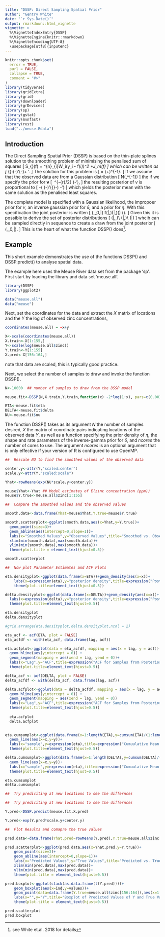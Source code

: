 ```yaml
---
title: "DSSP: Direct Sampling Spatial Prior"
author: "Gentry White"
date: "`r Sys.Date()`"
output: rmarkdown::html_vignette
vignette: >
  %\VignetteIndexEntry{DSSP}
  %\VignetteEngine{knitr::rmarkdown}
  %\VignetteEncoding{UTF-8}
  \usepackage[utf8]{inputenc}
---
```


```r
knitr::opts_chunk$set(
  error = TRUE,
  purl = FALSE,
  collapse = TRUE,
  comment = "#>"
)
library(tidyverse)
library(gridExtra)
library(grid)
library(downloader)
library(grDevices)
library(sp)
library(gstat)
library(mvnfast)
library(rust)
load("../meuse.Rdata")
```
## Introduction
The Direct Sampling Spatial Prior (DSSP) is based on the thin-plate splines solution to the smoothing problem of minimising the penalised sum of squares
\[
S_{\eta}(f) = \frac{1}{n}\sum^{n}_{i}W_i(y_i - f(\mathbf{x}_i))^2
+\eta J_m(f)
\]
which can be written as 
\[
\min_{\mathbf{\nu}}\:(\mathbf{y}-\mathbf{\nu})'\mathbf{W}(\mathbf{y}-\mathbf{\nu})+
\eta\mathbf{\nu}'\mathbf{M}\mathbf{\nu}.
\]
The solution for this problem is 
\[
\hat{\mathbf{\nu}}=
(\mathbf{W}+\eta\mathbf{M})^{-1}\mathbf{y}.
\]
If we assume that the observed data are from a Gaussian distribution
\[
\mathbf{y}\sim N(\mathbf{\nu},\delta\mathbf{W}^{-1})
\]
the if we specify the prior for $\mathbf{\nu}$ 
\[
\left[\mathbf{\nu}\mid\eta,\delta\right]\propto\ \frac{\eta}{\delta}^{-{r}/2}
\exp\left(-\frac{\eta}{2\delta}\mathbf{\nu}'\mathbf{M}\mathbf{\nu}\right),
\]
the resulting posterior of $\nu$ is proportional to 
\[
-\frac{1}{2\delta}\left( (\mathbf{y}-\mathbf{\nu})'\mathbf{W}({\mathbf{y}}-\mathbf{\nu})
-\eta\mathbf{\nu}'\mathbf{M}\mathbf{\nu}\right)
\]
which yields the posterior mean with the same solution as the penalised least squares. 

The complete model is specified with a Gaussian likelihood, the impropoer prior for $\nu$, an inverse gaussian prior for $\delta$, and a prior for $\eta$. With this specification the joint posterior is written
\[
\pi\left(\mathbf{\nu},\delta_0,\eta|\mathbf{y}\right)\propto
f(\mathbf{y}|\mathbf{\nu},\delta)\pi\left(\mathbf{\nu}|\eta,\delta\right)\pi\left(\delta\right)
\pi\left(\eta\right).
\]
Given this it is possible to derive the set of posterior distributions
\[
\pi\left(\mathbf{\nu}|\delta,\eta,\mathbf{y}\right)\\
\pi\left(\delta|\eta,\mathbf{y}\right)\\
\pi\left(\eta|\mathbf{y}\right)
\]
whcih can be sampled directly in sequence to create a draw from the joint posterior 
\[
\pi\left(\mathbf{\nu},\delta_0,\eta|\mathbf{y}\right).
\]
This is the heart of what the function DSSP() does^[see White et.al. 2018 for details].

## Example

This short example demonstrates the use of the functions DSSP() and DSSP.predict() to analyse spatial data.  

The example here uses the Meuse River data set from the package 'sp'. First start by loading the library and data set 'meuse.all'. 

```r
library(DSSP)
library(ggplot2)

data("meuse.all")
data("meuse")
```
Next, set the coordinates for the data and extract the $X$ matrix of locations and the $Y$ the log of observed zinc concentrations,
```r
coordinates(meuse.all) = ~x+y

X<-scale(coordinates(meuse.all))
X.train<-X[1:155,]
Y<-scale(log(meuse.all$zinc))
Y.train<-Y[1:155]
X.pred<-X[156:164,]
```
note that data are scaled, this is typically good practice. 

Next, we select the number of samples to draw and invoke the function DSSP().

```r
N<-10000  ## number of samples to draw from the DSSP model

meuse.fit<-DSSP(N,X.train,Y.train,function(x) -2*log(1+x), pars=c(0.001,0.001))

ETA<-meuse.fit$eta
DELTA<-meuse.fit$delta
NU<-meuse.fit$nu
```
The function DSSP() takes as its argument $N$ the number of samples desired, $X$ the matrix of coordinate pairs indicating locations of the observed data $Y$, as well as a function specifying the prior density of $\eta$, the shape and rate parameters of the inverse-gamma prior for $\delta$, and $ncores$ the number of cores to use. The argument $ncores$ is an optional argument that is only effective if your version of R is configured to use OpenMP.  

```r
##  Rescale NU to find the smoothed values of the observed data

center.y<-attr(Y,"scaled:center")
scale.y<-attr(Y,"scaled:scale")

Yhat<-rowMeans(exp(NU*scale.y+center.y))

meuse$Yhat<-Yhat ## Model estimates of E(zinc concentration (ppm))
meuse$Y.true<-meuse.all$zinc[1:155]

##  Compare the smoothed values and the observed values

smooth.data<-data.frame(Yhat=meuse$Yhat,Y.true=meuse$Y.true)

smooth.scatterplot<-ggplot(smooth.data,aes(x=Yhat,y=Y.true))+
  geom_point(size=3)+
  geom_abline(aes(intercept=0,slope=1))+
  labs(x="Smoothed Values",y="Observed Values",title="Smoothed vs. Observed Values")+
  xlim(min(smooth.data),max(smooth.data))+
  ylim(min(smooth.data),max(smooth.data))+
  theme(plot.title = element_text(hjust=0.5))

smooth.scatterplot


```


```r
##  Now plot Parameter Estimates and ACF Plots

eta.densityplot<-ggplot(data.frame(x=ETA))+geom_density(aes(x=x))+
    labs(x=expression(eta),y="posterior density",title=expression("Posterior Density of "*eta))+
    theme(plot.title=element_text(hjust=0.5))

delta.densityplot<-ggplot(data.frame(x=DELTA))+geom_density(aes(x=x))+
  labs(x=expression(delta),y="posterior density",title=expression("Posterior Density of "*delta))+
  theme(plot.title=element_text(hjust=0.5))

eta.densityplot
delta.densityplot

#grid.arrange(eta.densityplot,delta.densityplot,ncol = 2)

```

```r

eta_acf <- acf(ETA, plot = FALSE)
eta_acfdf <- with(eta_acf, data.frame(lag, acf))

eta.acfplot<-ggplot(data = eta_acfdf, mapping = aes(x = lag, y = acf)) +
  geom_hline(aes(yintercept = 0)) +
  geom_segment(mapping = aes(xend = lag, yend = 0))+
  labs(x="Lag",y="ACF",title=expression("ACF for Samples from Posterior of "*eta))+
  theme(plot.title=element_text(hjust=0.5))

delta_acf <- acf(DELTA, plot = FALSE)
delta_acfdf <- with(delta_acf, data.frame(lag, acf))

delta.acfplot<-ggplot(data = delta_acfdf, mapping = aes(x = lag, y = acf)) +
  geom_hline(aes(yintercept = 0)) +
  geom_segment(mapping = aes(xend = lag, yend = 0))
  labs(x="Lag",y="ACF",title=expression("ACF for Samples from Posterior of "*delta))+
  theme(plot.title=element_text(hjust=0.5))
  
  eta.acfplot
  delta.acfplot
  
```

```r
eta.cumsumplot<-ggplot(data.frame(x=1:length(ETA),y=cumsum(ETA)/(1:length(ETA))))+
  geom_line(aes(x=x,y=y))+
  labs(x="sample",y=expression(eta),title=expression("Cumuulative Mean of Samples from Posterior of "*eta))+
  theme(plot.title=element_text(hjust=0.5))

delta.cumsumplot<-ggplot(data.frame(x=1:length(DELTA),y=cumsum(DELTA)/(1:length(DELTA))))+
  geom_line(aes(x=x,y=y))+
  labs(x="sample",y=expression(eta),title=expression("Cumuulative Mean of Samples from Posterior of "*delta))+
  theme(plot.title=element_text(hjust=0.5))

eta.cumsumplot
delta.cumsumplot

```


```r
##  Try prediciting at new locations to see the differnces

##  Try prediciting at new locations to see the differnces

Y.pred<-DSSP.predict(meuse.fit,X.pred)

Y.pred<-exp(Y.pred*scale.y+center.y)
```


```r
##  Plot Results and comapre the true values

pred.data<-data.frame(Yhat.pred=rowMeans(Y.pred),Y.true=meuse.all$zinc[156:164])

pred.scatterplot<-ggplot(pred.data,aes(x=Yhat.pred,y=Y.true))+
    geom_point(size=3)+
    geom_abline(aes(intercept=0,slope=1))+
    labs(x="Predicted Values",y="True Values",title="Predicted vs. True Values")+
    xlim(min(pred.data),max(pred.data))+
    ylim(min(pred.data),max(pred.data))+
    theme(plot.title = element_text(hjust=0.5))

pred.boxplot<-ggplot(stack(as.data.frame(t(Y.pred))))+
    geom_boxplot(aes(x=ind,y=values))+
    geom_point(data=data.frame(Y.true=meuse.all$zinc[156:164]),aes(x=1:9,y=Y.true),shape=4,size=3)+
    labs(x="",y="Y",title="Boxplot of Predicted Values of Y and True Values (X)")+
    theme(plot.title = element_text(hjust=0.5))

pred.scatterplot
pred.boxplot

```
